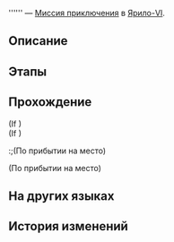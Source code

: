 {{Дополнить|Диалоги.}}
{{Миссия Инфобокс
|id              = 2010709
|Название        = 
|Изображение     = Миссия Освоения .png
|Тип             = Миссия приключения
|События         = 
|Глава           = 
|Условия         = Завершена [[Миссия приключения]] ''[[Ринг и сцена II]]''
|Персонажи       = Первопроходец
|СтартЛокация    = Бойцовский клуб
|Мир             = Ярило-VI
|Локации         = Бойцовский клуб
|Предыдущая      = Ринг и сцена II
|Следующая       = 
|Награды         = 
}}
'''''' — [[Миссия приключения]] в [[Ярило-VI]].

==Описание==
{{Описание|<!--официальное описание из Перекрёстка судеб-->}}

==Этапы==


==Прохождение==
{{Дополнить}}

;(If {{cx}}<!--SubMission Finish: 201090401-->)
;(If {{cx}}<!--SubMission not Finish: 201090401-->)
:;(По прибытии на место)

;(По прибытии на место)
<!--Unknown TalkSentence: 101026701-->
{{Диалог Конец}}

==На других языках==
{{На других языках
|en   = 
|zhs  = 
|zht  = 
|ja   = 
|ko   = 
|es   = 
|fr   = 
|ru   = 
|th   = 
|vi   = 
|de   = 
|id   = 
|pt   = 
}}

==История изменений==
{{История изменений|2.7}}
